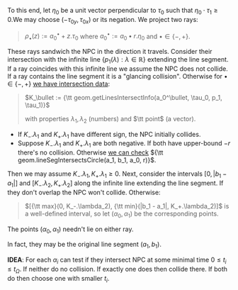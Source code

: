 
To this end,
let $\eta_0$ be a unit vector perpendicular to $\tau_0$
such that $\eta_0 \cdot \tau_1 \geq 0$.<SideNote>We may choose $(-\tau_{0y}, \tau_{0x})$ or its negation.</SideNote>
We project two rays:
> $\rho_\bullet(z) := a_0^\bullet + z . \tau_0$ where $a_0^\bullet := a_0 \bullet r.\eta_0$ and $\bullet \in \{ -, + \}$.

These rays sandwich the NPC in the direction it travels.
Consider their intersection with the infinite line $\{ p_1(\lambda) : \lambda \in \mathbb{R} \}$ extending the line segment.
If a ray coincides with this infinite line we assume the NPC does not collide.<QedIcon/> <SideNote>If a ray contains the line segment it is a "glancing collision".</SideNote>
Otherwise for $\bullet \in \{ -, + \}$ [we have intersection data](https://github.com/rob-myers/the-last-redoubt/blob/master/src/projects/service/geom.js "@new-tab"):
> $K_\bullet := {\tt geom.getLinesIntersectInfo(a_0^\bullet, \tau_0, p_1, \tau_1)}$
>
> with properties $\lambda_1, \lambda_2$ (numbers) and $\tt point$ (a vector).

- If $K_- . \lambda_1$ and $K_+ . \lambda_1$ have different sign, the NPC initially collides.<QedIcon/>
- Suppose $K_- . \lambda_1$ and $K_+ . \lambda_1$ are both negative.
  If both have upper-bound $-r$ there's no collision.<QedIcon/>
  Otherwise [we can check](https://github.com/rob-myers/the-last-redoubt/blob/master/src/projects/service/geom.js "@new-tab") ${\tt geom.lineSegIntersectsCircle(a_1, b_1, a_0, r)}$.<QedIcon/>

Then we may assume $K_- . \lambda_1, K_+ . \lambda_1 \geq 0$.
Next, consider the intervals $[0, |b_1 - a_1|]$ and $[ K_-.\lambda_2, K_+.\lambda_2 ]$ along the infinite line extending the line segment.
If they don't overlap the NPC won't collide.<QedIcon/>
Otherwise:
> $[{\tt max}(0, K_-.\lambda_2), {\tt min}(|b_1 - a_1|, K_+.\lambda_2)]$ is a well-defined interval, so let $(\alpha_0, \alpha_1)$ be the corresponding points.

<aside>

  The points $(\alpha_0, \alpha_1)$ needn't lie on either ray.

  In fact, they may be the original line segment $(a_1, b_1)$.

</aside>

**IDEA**: For each $\alpha_i$ can test if they intersect NPC at some minimal time $0 \leq t_i \leq t_\Omega$. If neither do no collision. If exactly one does then collide there. If both do then choose one with smaller $t_i$.

<!--
TODO verify and flesh out
- view NPC motion as λz.(a0 + z.𝛕0)
- compute (⍺_i - a_0) · 𝛕0 (1)
- compute (⍺_i - a_0) · η0 (2)
- z := (1) + func((2)) (translate between circular segs)
- translate back to time: z ↦ z/u
-->
